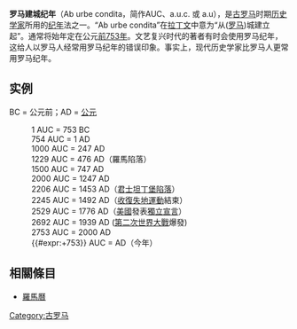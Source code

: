 '''罗马建城纪年'''（Ab urbe condita，简作AUC、a.u.c. 或 a.u），是[[古罗马|古罗马]]时期[[历史学家|历史学家]]所用的[[纪年|纪年]]法之一。“Ab urbe condita”在[[拉丁文|拉丁文]]中意为“从([[罗马|罗马]])城建立起”。通常将始年定在公元[[前753年|前753年]]。文艺复兴时代的著者有时会使用罗马纪年，这给人以罗马人经常用罗马纪年的错误印象。事实上，现代历史学家比罗马人更常用罗马纪年。

== 实例 ==
BC = 公元前；AD = [[公元|公元]]
:1 AUC = 753 BC
:754 AUC = 1 AD
:1000 AUC = 247 AD
:1229 AUC = 476 AD（羅馬陷落）
:1500 AUC = 747 AD
:2000 AUC = 1247 AD
:2206 AUC = 1453 AD（[[君士坦丁堡的陷落|君士坦丁堡陷落]]）
:2245 AUC = 1492 AD（[[收復失地運動|收復失地運動]]結束）
:2529 AUC = 1776 AD（[[美國|美國]]發表[[獨立宣言|獨立宣言]]）
:2692 AUC = 1939 AD ([[第二次世界大戰|第二次世界大戰]]爆發)
:2753 AUC = 2000 AD
:{{#expr:{{CURRENTYEAR}}+753}} AUC = {{CURRENTYEAR}} AD（今年）

== 相關條目 ==
* [[羅馬曆|羅馬曆]]

{{曆法}}
{{古羅馬}}
[[Category:古罗马|Category:古罗马]]